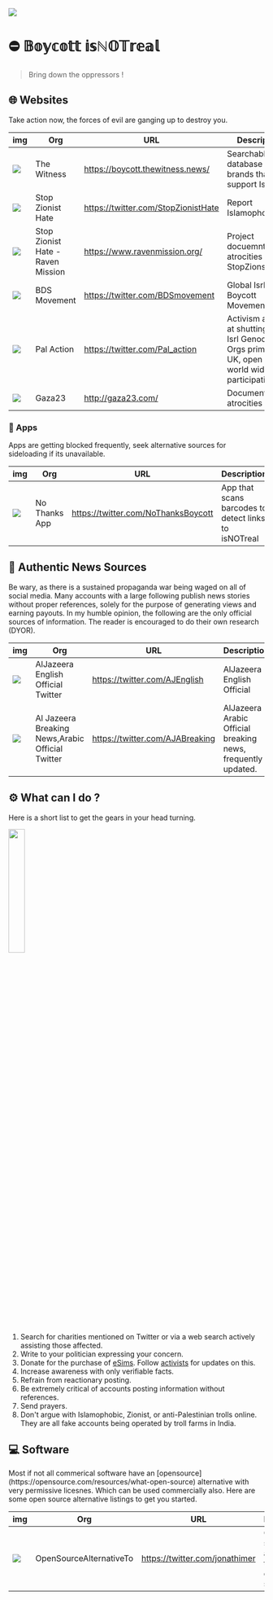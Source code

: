 ![](https://i.ibb.co/3BQWK09/c2.jpg)

# ⛔ 𝔹𝕠𝕪𝕔𝕠𝕥𝕥 𝕚𝕤ℕ𝕆𝕋𝕣𝕖𝕒𝕝

> Bring down the oppressors !

## 🌐 Websites


<Callout type="error" emoji="️✊">
  Take action now, the forces of evil are ganging up to destroy you.
</Callout>

| img                                                                         | Org                               | URL                                 | Description                                                                                           |
| --------------------------------------------------------------------------- | --------------------------------- | ----------------------------------- | ----------------------------------------------------------------------------------------------------- |
| [![](https://i.ibb.co/1TBRsrF/image.png)](https://www.thewitness.news/)     | The Witness                       | https://boycott.thewitness.news/    | Searchable database of brands that support Isrl                                                       |
| [![](https://i.ibb.co/h73Ty6w/image.png)](https://stopzh.org/)              | Stop Zionist Hate                 | https://twitter.com/StopZionistHate | Report Islamophobia                                                                                   |
| [![](https://i.ibb.co/y0dsbNj/image.png)](https://www.ravenmission.org/)    | Stop Zionist Hate - Raven Mission | https://www.ravenmission.org/       | Project docuemnting atrocities from StopZionsimHate                                                   |
| [![](https://i.ibb.co/sR6XxBX/image.png)](https://bdsmovement.net/)         | BDS Movement                      | https://twitter.com/BDSmovement     | Global Isrl Boycott Movement                                                                          |
| [![](https://i.ibb.co/7Xz3k2V/image.png)](https://www.palestineaction.org/) | Pal Action                        | https://twitter.com/Pal_action      | Activism aimed at shutting down Isrl Genocidal Orgs primarily in UK, open to world wide participation |
| [![](https://i.ibb.co/5WMw3S0/image.png)](https://gaza23.com/)              | Gaza23                            | http://gaza23.com/                  | Documenting atrocities                                                                                |

### 📱 Apps

<Callout type="info" emoji="ℹ️">
  Apps are getting blocked frequently, seek alternative sources for sideloading
  if its unavailable.
</Callout>

| img                                                                          | Org           | URL                                 | Description                                          |
| ---------------------------------------------------------------------------- | ------------- | ----------------------------------- | ---------------------------------------------------- |
| [![](https://i.ibb.co/mhMrnMC/image.png)](https://linktr.ee/Nothanksboycott) | No Thanks App | https://twitter.com/NoThanksBoycott | App that scans barcodes to detect links to isNOTreal |

## 📰 Authentic News Sources

<Callout type="warning" emoji="⚠️">
  Be wary, as there is a sustained propaganda war being waged on all of social
  media. Many accounts with a large following publish news stories without
  proper references, solely for the purpose of generating views and earning
  payouts. In my humble opinion, the following are the only official sources of
  information. The reader is encouraged to do their own research (DYOR).
</Callout>

| img                                                                   | Org                                              | URL                             | Description                                                  |
| --------------------------------------------------------------------- | ------------------------------------------------ | ------------------------------- | ------------------------------------------------------------ |
| [![](https://i.ibb.co/Y3MNf8F/image.png)](https://www.aljazeera.com/) | AlJazeera English Official Twitter               | https://twitter.com/AJEnglish   | AlJazeera English Official                                   |
| [![](https://i.ibb.co/r5tm8LG/image.png)](https://www.aljazeera.net/) | Al Jazeera Breaking News,Arabic Official Twitter | https://twitter.com/AJABreaking | AlJazeera Arabic Official breaking news, frequently updated. |

## ⚙️ What can I do ?

<Callout type="info" emoji="ℹ️">
  Here is a short list to get the gears in your head turning.
</Callout>

<img
  src="https://c.tenor.com/d1HGFEfB7F4AAAAd/tenor.gif"
  width="25%"
  align="center"
/>

1. Search for charities mentioned on Twitter or via a web search actively assisting those affected.
2. Write to your politician expressing your concern.
3. Donate for the purchase of [eSims](https://twitter.com/SpeakUp_00/status/1735842857632584191). Follow [activists](https://twitter.com/Mirna_elhelbawi) for updates on this.
4. Increase awareness with only verifiable facts.
5. Refrain from reactionary posting.
6. Be extremely critical of accounts posting information without references.
7. Send prayers.
8. Don't argue with Islamophobic, Zionist, or anti-Palestinian trolls online. They are all fake accounts being operated by troll farms in India.

## 💻 Software

<Callout type="info" emoji="ℹ️">
  Most if not all commerical software have an
  [opensource](https://opensource.com/resources/what-open-source) alternative
  with very permissive licesnes. Which can be used commercially also. Here are
  some open source alternative listings to get you started.
</Callout>

| img                                                                              | Org                     | URL                            | Description                                     |
| -------------------------------------------------------------------------------- | ----------------------- | ------------------------------ | ----------------------------------------------- |
| [![](https://i.ibb.co/T4Zqw6n/image.png)](https://www.opensourcealternative.to/) | OpenSourceAlternativeTo | https://twitter.com/jonathimer | Open source alternatives to commercial software |
